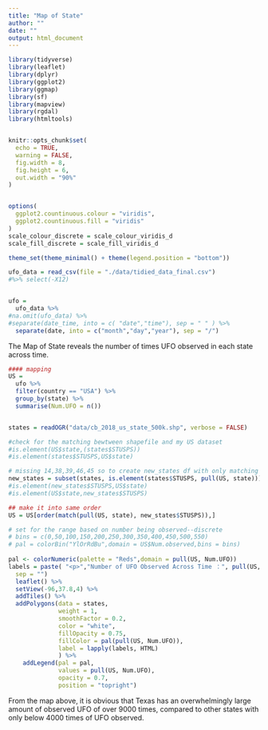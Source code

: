 ```yaml
---
title: "Map of State"
author: ""
date: ""
output: html_document
---
```


```r
library(tidyverse)
library(leaflet)
library(dplyr)
library(ggplot2)
library(ggmap)
library(sf)
library(mapview)
library(rgdal)
library(htmltools)


knitr::opts_chunk$set(
  echo = TRUE,
  warning = FALSE,
  fig.width = 8,
  fig.height = 6, 
  out.width = "90%"
)


options(
  ggplot2.countinuous.colour = "viridis",
  ggplot2.countinuous.fill = "viridis"
)
scale_colour_discrete = scale_colour_viridis_d
scale_fill_discrete = scale_fill_viridis_d

theme_set(theme_minimal() + theme(legend.position = "bottom"))

```

```r
ufo_data = read_csv(file = "./data/tidied_data_final.csv") 
#%>% select(-X12)


ufo =
  ufo_data %>%  
#na.omit(ufo_data) %>% 
#separate(date_time, into = c( "date","time"), sep = " " ) %>%
  separate(date, into = c("month","day","year"), sep = "/")
```

The Map of State reveals the number of times UFO observed in each state across time.

```r
#### mapping
US =
  ufo %>%
  filter(country == "USA") %>%
  group_by(state) %>%
  summarise(Num.UFO = n()) 


states = readOGR("data/cb_2018_us_state_500k.shp", verbose = FALSE)

#check for the matching bewtween shapefile and my US dataset
#is.element(US$state,(states$STUSPS))
#is.element(states$STUSPS,US$state)

# missing 14,38,39,46,45 so to create new_states df with only matching states
new_states = subset(states, is.element(states$STUSPS, pull(US, state)))
#is.element(new_states$STUSPS,US$state)
#is.element(US$state,new_states$STUSPS)

## make it into same order
US = US[order(match(pull(US, state), new_states$STUSPS)),]

# set for the range based on number being observed--discrete
# bins = c(0,50,100,150,200,250,300,350,400,450,500,550)
# pal = colorBin("YlOrRdBu",domain = US$Num.observed,bins = bins)
 
pal <- colorNumeric(palette = "Reds",domain = pull(US, Num.UFO))
labels = paste( "<p>","Number of UFO Observed Across Time ：", pull(US, Num.UFO) ,"</p>",
  sep = "")
  leaflet() %>%
  setView(-96,37.8,4) %>%
  addTiles() %>%
  addPolygons(data = states,
              weight = 1,
              smoothFactor = 0.2,
              color = "white",
              fillOpacity = 0.75,
              fillColor = pal(pull(US, Num.UFO)),
              label = lapply(labels, HTML)
              ) %>%
    addLegend(pal = pal,
              values = pull(US, Num.UFO),
              opacity = 0.7,
              position = "topright")
```

From the map above, it is obvious that Texas has an overwhelmingly large amount of observed UFO of over 9000 times, compared to other states with only below 4000 times of UFO observed. 
